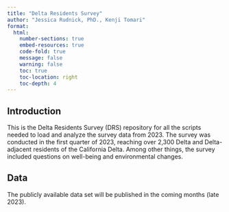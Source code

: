 ```yaml
---
title: "Delta Residents Survey"
author: "Jessica Rudnick, PhD., Kenji Tomari"
format: 
  html:
    number-sections: true
    embed-resources: true
    code-fold: true
    message: false
    warning: false
    toc: true
    toc-location: right
    toc-depth: 4
---
```


## Introduction

This is the Delta Residents Survey (DRS) repository for all the scripts needed to load and analyze the survey data from 2023. The survey was conducted in the first quarter of 2023, reaching over 2,300 Delta and Delta-adjacent residents of the California Delta. Among other things, the survey included questions on well-being and environmental changes.

## Data

The publicly available data set will be published in the coming months (late 2023).